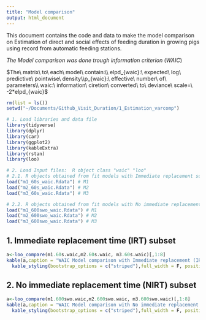 ```yaml
---
title: "Model comparison"
output: html_document
---
```


This document contains the code and data to make the model comparison on Estimation of direct and social effects of feeding duration in growing pigs using record from automatic feeding stations.

$The\ Model\ comparison\ was\ done\ trough\ information\ criterion\ (WAIC)$

$The\ matrix\ to\ each\ model\ contain:\\ elpd_{waic}:\ expected\ log\ predictive\ pointwise\ density\\p_{waic}:\ effective\ number\ of\ parameters\\ waic:\ information\ ciretion\ converted\ to\ deviance\ scale=\ -2*elpd_{waic}$

```r
rm(list = ls())
setwd("~/Documents/Github_Visit_Duration/1_Estimation_varcomp")

# 1. Load libraries and data file
library(tidyverse)
library(dplyr)
library(car)
library(ggplot2)
library(kableExtra)
library(rstan)
library(loo)

# 2. Load Input files:  R object class "waic" "loo" 
# 2.1. R objects obtained from fit models with Immediate replacement subset (IRT)
load("m1_60s_waic.Rdata") # M1
load("m2_60s_waic.Rdata") # M2
load("m3_60s_waic.Rdata") # M3

# 2.2. R objects obtained from fit models with No immediate replacement subset (NIRT)
load("m1_600swo_waic.Rdata") # M1
load("m2_600swo_waic.Rdata") # M2
load("m3_600swo_waic.Rdata") # M3

```
  
## 1. Immediate replacement time (IRT) subset

```r
a<-loo_compare(m1.60s.waic,m2.60s.waic, m3.60s.waic)[,1:8]
kable(a,caption = "WAIC Model comparison with Immediate replacement (IRT) subset")%>%
  kable_styling(bootstrap_options = c("striped"),full_width = F, position = "left",font_size = 14)%>%column_spec(1, bold = T)
```

## 2. No immediate replacement time (NIRT) subset
```r
a<-loo_compare(m1.600swo.waic,m2.600swo.waic, m3.600swo.waic)[,1:8]
kable(a,caption = "WAIC Model comparison with No immediate replacement (NIRT) subset")%>%
  kable_styling(bootstrap_options = c("striped"),full_width = F, position = "left",font_size = 14)%>%column_spec(1, bold = T)
```
